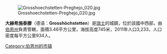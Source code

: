 [[Image:Grosshoechstetten-Preghejo_020.jpg|right]]

'''大赫希施泰滕'''（德语：'''Grosshöchstetten'''）是[[瑞士|瑞士]]的城鎮，位於該國中西部，由[[伯恩州|伯恩州]]負責管轄，面積3.46平方公里，海拔高度745米，2011年人口3,233，人口密度每平方公里934人。

{{Switzerland-geo-stub}}
[[Category:伯恩州的市镇|Category:伯恩州的市镇]]